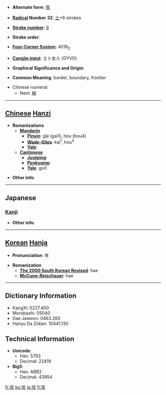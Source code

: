 * '''Alternate form''': [[陔]]

* '''[[Wiktionary:Chinese radical index| Radical]] Number 32''': [[Wiktionary:Chinese radical index 土|土]]+6 strokes

* '''[[Wiktionary:Chinese total strokes index|Stroke number]]''': [[Wiktionary:Chinese total strokes index 9|9]]

* '''Stroke order''': 

* '''[[Wiktionary:Chinese four corner index|Four-Corner System]]''': 4018<sub>2</sub>

* '''[[Wiktionary:Chinese Cangjie index|Cangjie input]]''': 土卜女人 (GYVO)

* '''Graphical Significance and Origin''': 

* '''Common Meaning''': border, boundary, frontier

* Chinese numeral:
** Next: [[秭]]

----

== [[Chinese]] [[Hanzi]] ==

* '''Romanizations'''
** '''[[Mandarin]]'''
*** '''[[Pinyin]]''': gāi (gai1), hòu (hou4)
*** '''[[Wade-Giles]]''': kai<sup>1</sup>, hou<sup>4</sup>
*** '''[[Yale]]''': 
** '''[[Cantonese]]'''
*** '''[[Jyutping]]''':
*** '''[[Penkyamp]]''': 
*** '''[[Yale]]''': goi1

* '''Other info''': 

----

==Japanese==
===[[Kanji]]===
{{kanji|on readings=[[がい]] (gai), [[かい]] (kai)
|kun readings=[[はて]] (hate), [[さかい]] (sakai)
}}

* '''Other info''':  

----

== [[Korean]] [[Hanja]] ==

* '''Pronunciation''': 해

* '''Romanization'''
** '''[[The 2000 South Korean Revised Romanization|The 2000 South Korean Revised]]''': hae
** '''[[McCune-Reischauer]]''': hae

----

== Dictionary Information ==

* KangXi: 0227.400
* Morobashi: 05040
* Dae Jaweon: 0463.260
* Hanyu Da Zidian: 10441.130

== Technical Information ==

* '''Unicode''':
** Hex: 5793
** Decimal: 22419
* '''Big5''':
** Hex: ABB2
** Decimal: 43954

[[fr:垓]]
[[ko:垓]]
[[ja:垓]]
[[fi:垓]]